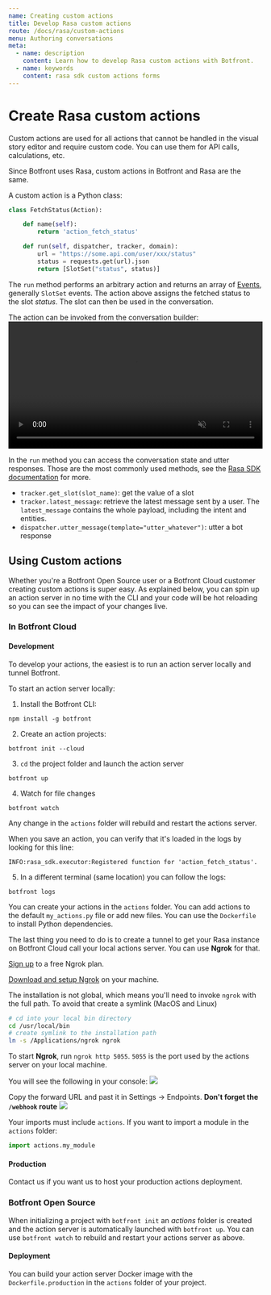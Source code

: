 ```yaml
---
name: Creating custom actions
title: Develop Rasa custom actions
route: /docs/rasa/custom-actions
menu: Authoring conversations
meta:
  - name: description
    content: Learn how to develop Rasa custom actions with Botfront.
  - name: keywords
    content: rasa sdk custom actions forms
---
```


# Create Rasa custom actions

Custom actions are used for all actions that cannot be handled in the visual story editor and require custom code.
You can use them for API calls, calculations, etc.

Since Botfront uses Rasa, custom actions in Botfront and Rasa are the same.

A custom action is a Python class:

```python
class FetchStatus(Action):

    def name(self):
        return 'action_fetch_status'

    def run(self, dispatcher, tracker, domain):
        url = "https://some.api.com/user/xxx/status"
        status = requests.get(url).json
        return [SlotSet("status", status)]
```

The `run` method performs an arbitrary action and returns an array of [Events](https://rasa.com/docs/rasa/api/events/), generally `SlotSet` events.
The action above assigns the fetched status to the slot _status_. The slot can then be used in the conversation.

The action can be invoked from the conversation builder:
<video autoplay muted loop width="100%" controls>
  <source src="../../videos/custom_actions_builder.m4v" type="video/mp4"/>
  Your browser does not support the video tag.
</video>

In the `run` method you can access the conversation state and utter responses. Those are the most commonly used methods, see the [Rasa SDK documentation](https://rasa.com/docs/rasa/api/rasa-sdk/) for more.
- `tracker.get_slot(slot_name)`: get the value of a slot
- `tracker.latest_message`: retrieve the latest message sent by a user. The `latest_message` contains the whole payload, including the intent and entities.
- `dispatcher.utter_message(template="utter_whatever")`: utter a bot response


## Using Custom actions

Whether you're a Botfront Open Source user or a Botfront Cloud customer creating custom actions is super easy.
As explained below, you can spin up an action server in no time with the CLI and your code will be hot reloading so you can see the impact of your changes live.

### In Botfront Cloud

#### Development

To develop your actions, the easiest is to run an action server locally and tunnel Botfront.

To start an action server locally:

1. Install the Botfront CLI:
```
npm install -g botfront
```

2. Create an action projects:
```
botfront init --cloud
```

3. `cd` the project folder and launch the action server
```
botfront up
```

4. Watch for file changes
```
botfront watch
```

Any change in the `actions` folder will rebuild and restart the actions server.


When you save an action, you can verify that it's loaded in the logs by looking for this line:
```
INFO:rasa_sdk.executor:Registered function for 'action_fetch_status'.
```

5. In a different terminal (same location) you can follow the logs:
```
botfront logs
```

You can create your actions in the `actions` folder.
You can add actions to the default `my_actions.py` file or add new files.
You can use the `Dockerfile` to install Python dependencies.

The last thing you need to do is to create a tunnel to get your Rasa instance on Botfront Cloud call your local actions server. You can use **Ngrok** for that.

[Sign up](https://dashboard.ngrok.com/signup) to a free Ngrok plan.

[Download and setup Ngrok](https://ngrok.com/download) on your machine.

The installation is not global, which means you'll need to invoke `ngrok` with the full path. To avoid that create a symlink (MacOS and Linux)

```bash
# cd into your local bin directory
cd /usr/local/bin
# create symlink to the installation path
ln -s /Applications/ngrok ngrok
```

To start **Ngrok**, run `ngrok http 5055`. `5055` is the port used by the actions server on your local machine.

You will see the following in your console:
![](../../images/actions_ngrok.png)

Copy the forward URL and past it in Settings -> Endpoints. **Don't forget the `/webhook` route**
![](../../images/actions_settings.png)

<Important type="tip" title="Importing modules in your actions">

Your imports must include `actions`. If you want to import a module in the `actions` folder:

```python
import actions.my_module
```

</Important>

#### Production

Contact us if you want us to host your production actions deployment.

### Botfront Open Source

When initializing a project with `botfront init` an _actions_ folder is created and the action server is automatically launched with `botfront up`.
You can use `botfront watch` to rebuild and restart your actions server as above.

#### Deployment

You can build your action server Docker image with the `Dockerfile.production` in the `actions` folder of your project.
